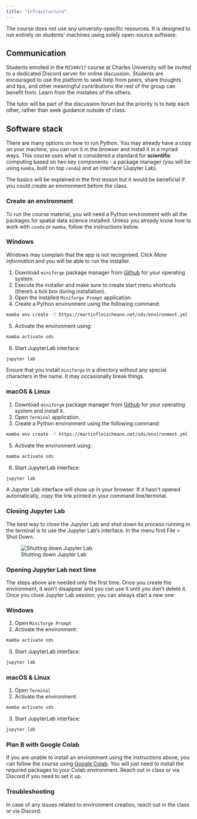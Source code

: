 ```yaml
---
title: "Infrastructure"
---
```


The course does not use any university-specific resources. It is designed to run entirely
on students' machines using solely open-source software.

## Communication

Students enrolled in the `MZ340V17` course at Charles University will be invited to a dedicated
Discord server for online discussion. Students are encouraged to use the platform to seek
help from peers, share thoughts and tips, and other meaningful contributions the rest of the
group can benefit from. Learn from the mistakes of the others.

The tutor will be part of the discussion forum but the priority is to help each other,
rather than seek guidance outside of class.

## Software stack

There are many options on how to run Python. You may already have a copy on your machine,
you can run it in the browser and install it in a myriad ways. This course uses
what is considered a standard for **scientific** computing based on two key components -
a package manager (you will be using `mamba`, built on top `conda`) and an interface (Jupyter Lab).

The basics will be explained in the first lesson but it would be beneficial if you could create
an environment before the class.

### Create an environment

To run the course material, you will need a Python environment with all the packages for
spatial data science installed. Unless you already know how to work with `conda` or `mamba`,
follow the instructions below.

::: {.panel-tabset}

### Windows

::: {.callout-caution}
Windows may complain that the app is not recognised. Click _More information_ and you will be able to run the installer.
:::

1. Download `miniforge` package manager from [Github](https://github.com/conda-forge/miniforge#download){.external target="_blank"} for your operating system.
2. Execute the installer and make sure to create start menu shortcuts (there's a tick box during installation).
3. Open the installed `Miniforge Prompt` application.
4. Create a Python environment using the following command:

```sh
mamba env create -f https://martinfleischmann.net/sds/environment.yml
```

5. Activate the environment using:

```sh
mamba activate sds
```

6. Start JupyterLab interface:

```sh
jupyter lab
```

::: {.callout-important}
Ensure that you install `miniforge` in a directory without any special characters in the name. It may occasionally break things.
:::

### macOS & Linux

1. Download `miniforge` package manager from [Github](https://github.com/conda-forge/miniforge#download){.external target="_blank"} for your operating system and install it.
3. Open `Terminal` application.
4. Create a Python environment using the following command:

```sh
mamba env create -f https://martinfleischmann.net/sds/environment.yml
```

5. Activate the environment using:

```sh
mamba activate sds
```

6. Start JupyterLab interface:

```sh
jupyter lab
```
:::

A Jupyter Lab interface will show up in your browser. If it hasn't opened automatically, copy the link printed in your command line/terminal.

### Closing Jupyter Lab

The best way to close the Jupyter Lab and shut down its process running in the terminal is to use the Jupyter Lab's interface. In the menu find [File]{.keystroke} > [Shut Down]{.keystroke}.

![Shutting down Jupyter Lab](../_assets/figures/introduction/shut_down.png)

### Opening Jupyter Lab next time

The steps above are needed only the first time. Once you create the environment, it won't disappear and you can use it until you don't delete it. Once you close Jupyter Lab session, you can always start a new one:

::: {.panel-tabset}
### Windows

1. Open `Miniforge Prompt`
2. Activate the environment:

```sh
mamba activate sds
```

3. Start JupyterLab interface:

```sh
jupyter lab
```

### macOS & Linux

1. Open `Terminal`
2. Activate the environment:

```sh
mamba activate sds
```

3. Start JupyterLab interface:

```sh
jupyter lab
```

:::

### Plan B with Google Colab

If you are unable to install an environment using the instructions above, you can follow
the course using [Google Colab](https://colab.research.google.com). You will just need to install the required packages to
your Colab environment. Reach out in class or via Discord if you need to set it up.

### Troubleshooting

In case of any issues related to environment creation, reach out in the class or via Discord.